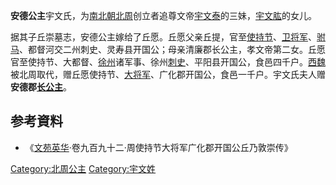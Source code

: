 {{東亞女性歷史人物
| 名稱=安德公主
| 身份=[[北周|北周]]公主
| 畫像=
| 說明=
| 姓=宇文
| 封爵=[[公主|公主]]
| 位號=
| 封號=安德郡长公主
| 出生年=
| 婚年=
| 逝世年=
| 同胞姊妹=
| 父親=[[宇文肱|宇文肱]]
| 夫之父=丘提
| 夫=丘愿
| 子=丘崇、丘宾
|}}
'''安德公主'''宇文氏，为[[南北朝|南北朝]][[北周|北周]]创立者追尊文帝[[宇文泰|宇文泰]]的三妹，[[宇文肱|宇文肱]]的女儿。

据其子丘崇墓志，安德公主嫁给了丘愿。丘愿父亲丘提，官至[[使持节|使持节]]、[[卫将军|卫将军]]、[[驸马|驸马]]、都督河交二州刺史、灵寿县开国公；母亲清廉郡长公主，孝文帝第二女。丘愿官至使持节、大都督、[[徐州|徐州]]诸军事、徐州[[刺史|刺史]]、平阳县开国公，食邑四千户。[[西魏|西魏]]被北周取代，赠丘愿使持节、[[大将军|大将军]]、广化郡开国公，食邑一千户。宇文氏夫人赠'''安德郡[[长公主|长公主]]'''。
== 参考資料 ==
* 《[[文苑英华|文苑英华]]·卷九百九十二·周使持节大将军广化郡开国公丘乃敦崇传》
{{DEFAULTSORT:A}}
[[Category:北周公主|Category:北周公主]]
[[Category:宇文姓|Category:宇文姓]]